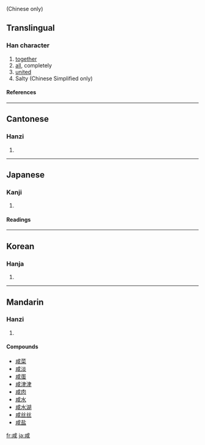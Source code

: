 {{see|鹹}} (Chinese only)

==Translingual==
===Han character===
{{Han char|rn=30|rad=口|as=06|sn=9|four=5320<sub>0</sub>|canj=戈竹一口 (IHMR)}}
# [[together]]
# [[all]], completely
# [[united]]
# Salty (Chinese Simplified only)
====References====
{{Han ref|kx=0187.190|dkj=03563|dj=0406.190|hdz=21404.020|uh=54B8|ud=21688|bh=AB77|bd=43895}}
----
==Cantonese==
===Hanzi===
{{yue-hanzi|jyut=|y=haam4}}
# {{defn|Cantonese}}
----
==Japanese==
===Kanji===
{{ja-kanji|grade=|rs=口06}}
# {{defn|Japanese}} 
====Readings====
{{ja-readings|on=[[かん]] (kan), [[げん]] (gen)|kun=[[みな]] (mina)}}
----
==Korean==
===Hanja===
{{ko-hanja|hangeul=함|rv=ham|mr=ham}}
# {{defn|Korean}}
----
==Mandarin==
===Hanzi===
{{cmn-hanzi|tra=鹹|pin=[[xián]] ([[xian2]])|wg=hsien<sup>2</sup>}}
# {{defn|Mandarin}}

====Compounds====
*[[咸菜]]
*[[咸淡]]
*[[咸蛋]]
*[[咸津津]]
*[[咸肉]]
*[[咸水]]
*[[咸水湖]]
*[[咸丝丝]]
*[[咸盐]]

[[fr:咸]]
[[ja:咸]]